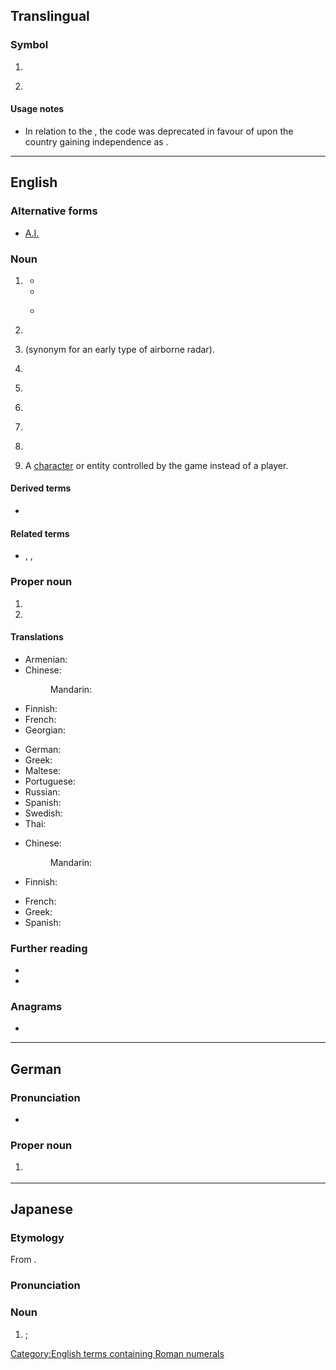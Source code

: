 {{also|Appendix:Variations of "ai"}}
==Translingual==

===Symbol===
{{mul-symbol}}

# {{ISO 3166|1|2|Anguilla}}
# {{ISO 3166|1|2|obs=1|French Territory of the Afars and the Issas|Afars and the Issas|from=1974|to=1977}}
#: {{syn|mul|DJ|qq1=1977{{ndash}}present, as {{w|Djibouti}}}}

====Usage notes====
* In relation to the {{w|French Territory of the Afars and the Issas|Afars and the Issas}}, the code was deprecated in favour of {{l|mul|DJ}} upon the country gaining independence as {{w|Djibouti}}.

----

==English==

===Alternative forms===
* [[A.I.]]

===Noun===
{{en-noun|~}}

# {{lb|en|AI|countable}} {{initialism of|en|artificial intelligence}}
#: {{cot|en|AGI|ASI}}
#* {{RQ:Gibson Neuromancer|page=73|passage=“Wintermute is the recognition code for an '''AI'''. I've got the Turing Registry Numbers. Artificial Intelligence.”}}
#*{{quote-video game|en||developer={{w|BioWare}}|title={{w|Mass Effect (video game)|Mass Effect}}|location=Redwood City|publisher=Electronic Arts|year=2008|platform=PC|scene=Computers: Artificial Intelligence (AI) Codex entry|isbn=9780784546642|oclc=246633669|passage=The geth serve as a cautionary tale against the dangers of rogue '''AI''', and in Citadel Space they are technically illegal. Advocacy groups argue, however, that an '''AI''' is a living, conscious entity deserving the same rights as organics. They argue that continued use of the term "artificial" is institutionalized racism on the part of organic life, the term "synthetic" is considered the politically correct alternative.}}
#* {{quote-web|en|title=UN Study: China, US, Japan Lead World AI Development|url=https://learningenglish.voanews.com/a/un-study-china-us-japan-lead-world-ai-development/4769094.html|archiveurl=https://web.archive.org/web/20190207184548/https://learningenglish.voanews.com/a/un-study-china-us-japan-lead-world-ai-development/4769094.html|archivedate=7 February 2019|work={{w|Voice of America}}|date=3 February 2019|passage=The result, Gurry said, will be many new '''AI'''-based methods and products that can change lives across the world.}}
#*:: {{audio|en|The result, Gurry said, will be many new AI-based methods and products that can change lives across the world.ogg|Audio (US)}}
# {{lb|en|management}} {{initialism of|en|action item}}
# {{lb|en|British airforce}} {{initialism of|en|[[airborne]] [[intelligence]]|nodot=1}} (synonym for an early type of airborne radar).
# {{lb|en|phonetics}} {{initialism of|en|[[articulatory]] [[index]]}}
# {{lb|en|agriculture}} {{initialism of|en|artificial insemination}}
# {{lb|en|nutrition}} {{initialism of|en|adequate intake}}
# {{abbreviation of|en|angiotensin I}}
# {{lb|en|linguistics|anthropology}} {{initialism of|en|[[atavistic]]-[[idiosyncratic]]}}
# {{lb|en|video games}} A [[character]] or entity controlled by the game instead of a player.
#: {{syn|en|NPC|CPU|bot}}
====Derived terms====
* {{l|en|AI winter}}

====Related terms====
* {{sense|angiotensin I}} {{l|en|AII}}, {{l|en|AIII}}, {{l|en|AIV}}

===Proper noun===
{{en-proper noun}}

# {{initialism of|en|[[w:Air India|Air India]]}}
# {{initialism of|en|[[w:American Idol|American Idol]]}}

====Translations====
{{trans-top|artificial intelligence}}
* Armenian: {{t-needed|hy}}
* Chinese:
*: Mandarin: {{t+|cmn|人工智能|tr=réngōng zhìnéng}}
* Finnish: {{t+|fi|tekoäly}}
* French: {{t+|fr|IA|f}}
* Georgian: {{t-needed|ka}}
{{trans-mid}}
* German: {{t+|de|KI|f}}
* Greek: {{t+|el|ΤΝ|f}}
* Maltese: {{t|mt|AI}}
* Portuguese: {{t+|pt|IA|f}}
* Russian: {{t+|ru|ИИ́|m}}
* Spanish: {{t-needed|es}}
* Swedish: {{t+|sv|AI|c}}
* Thai: {{t-needed|th}}
{{trans-bottom}}

{{trans-top|artificial insemination}}
* Chinese:
*: Mandarin: {{t+|cmn|人工授精|tr=réngōng shòujīng}}
* Finnish: {{t+|fi|keinosiemennys}}
{{trans-mid}}
* French: {{t+|fr|IA|f}}
* Greek: {{t|el|τεχνητή γονιμοποίηση|f}}
* Spanish: {{t-needed|es}}
{{trans-bottom}}

===Further reading===
* {{R:Dictionary.com|AI}}
* {{R:American Heritage 2000|AI}}

{{lb|en|artificial intelligence}}

===Anagrams===
* {{anagrams|en|a=ai|-ia|IA|i.a.}}

[[Category:English terms containing Roman numerals]]

----

==German==

===Pronunciation===
* {{audio|de|De-AI.ogg|Audio}}

===Proper noun===
{{head|de|proper noun}}

# {{form of|de|{{w|ISO 3166-2:CH}} code|{{l|de|Appenzell Innerrhoden}}}} {{q|canton}}

----

==Japanese==

===Etymology===
From {{bor|ja|en|AI|sort=ええあい}}.

===Pronunciation===
{{ja-pron|エーアイ|acc=3}}

===Noun===
{{ja-noun|エー%アイ}}

# {{syn of|ja|人工知能|tr=jinkō chinō||{{l|en|artificial intelligence}}}}; {{l|en|AI}}

{{topics|ja|Artificial intelligence|sort=ええあい}}